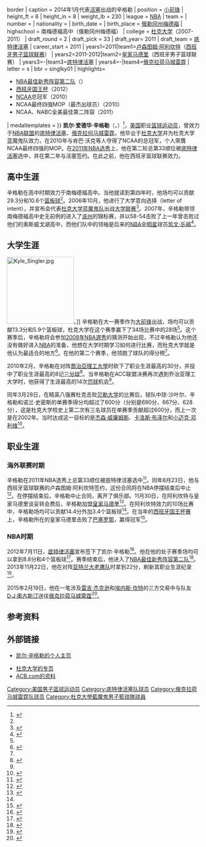{{noteTA
|G1=NBA
}}
{{Infobox NBA biography
| name = 凯尔·辛格勒<br />Kyle Singler
| image = Kyle Singler 18-01-14.jpg{{!}}border
| caption = 2014年1月代表[[底特律活塞|活塞]]出战的辛格勒
| position = [[小前锋|小前锋]]
| height_ft = 6
| height_in = 8
| weight_lb = 230
| league = [[NBA|NBA]]
| team = 
| number = 
| nationality = {{USA}}
| birth_date = {{Birth date and age|1988|5|4}}
| birth_place = {{USA}}[[俄勒冈州|俄勒冈州]][[梅德福_(俄勒冈州)|梅德福]]
| highschool = 南梅德福高中（俄勒冈州梅德福）
| college = [[杜克大学|杜克大学]]（2007-2011）
| draft_round = 2
| draft_pick = 33
| draft_year= 2011
| draft_team = [[底特律活塞|底特律活塞]]
| career_start = 2011
| years1=2011|team1=[[CB卢森图姆·阿利坎特|卢森图姆·阿利坎特]]（[[西班牙男子篮球联赛|西班牙男子篮球联赛]]）
| years2=2011-2012|team2=[[皇家马德里篮球俱乐部|皇家马德里]]（西班牙男子篮球联赛）
| years3={{nbay|2012|start}}-{{nbay|2014|end}}|team3=[[底特律活塞|底特律活塞]]
| years4={{nbay|2014|end}}-{{nbay|2017|end}}|team4=[[俄克拉荷马城雷霆|俄克拉荷马城雷霆]]
| letter = s
| bbr = singlky01
| highlights=
*[[NBA最佳新秀阵容|NBA最佳新秀阵容第二队]]（{{nbay|2012|end}}）
*[[西班牙国王杯|西班牙国王杯]]（2012）
*[[NCAA|NCAA]]总冠军（2010）
*NCAA最终四强MOP（最杰出球员）（2010）
*NCAA、NABC全美最佳第二阵容（2011）
| medaltemplates =
{{MedalSport | 男子[[篮球|篮球]]}}
{{MedalCountry|{{USA}}}}
{{MedalCompetition|[[FIBA|FIBA]][[美洲|美洲]]18岁以下冠军杯}}
{{MedalGold| 2006年[[圣安东尼奥|圣安东尼奥]] | 队长}}
}}
'''凯尔·爱德华·辛格勒'''（{{lang-en|'''Kyle Edward Singler'''}}，{{bd|1988年|5月4日|||catIdx=S}}）<ref name="goduke">{{cite web|url=http://www.goduke.com/ViewArticle.dbml?ATCLID=1211259|title=Kyle Singler Bio in Duke|publisher=GoDuke.com|accessdate=2015-02-28|archive-date=2015-09-24|archive-url=https://web.archive.org/web/20150924022902/http://www.goduke.com/ViewArticle.dbml?ATCLID=1211259|dead-url=yes}}</ref>，[[美国|美国]]职业[[篮球运动员|篮球运动员]]，曾效力于[[NBA|NBA联盟]]的[[底特律活塞|底特律活塞]]、[[俄克拉何马城雷霆|俄克拉何马城雷霆]]。他毕业于[[杜克大学|杜克大学]]并为杜克大学蓝魔鬼队效力，在2010年与肯巴·沃克等人夺得了NCAA的总冠军，个人荣膺NCAA最终四强的MOP。在[[2011年NBA选秀|2011年NBA选秀]]上，他在第二轮总第33顺位被[[底特律活塞|底特律活塞]]选中，并在第二年与活塞签约。在此之前，他在西班牙篮球联赛效力。

==高中生涯==
辛格勒在高中时期效力于南梅德福高中。当他就读到第四年时，他场均可以贡献29.3分和10.6个[[篮板球|篮板球]]<ref name="goduke" />。2006年10月，他进行了大学意向选择（letter of intent），并宣布会代表[[杜克大学|杜克大学蓝魔鬼队]]出战[[NCAA|大学联赛]]<ref name="Henry">{{cite news| last =Henry| first =Kris| title =Future looks bright for Singler, Blue Devils| work =Mail Tribune| date =2006-10-28| url =http://www.mailtribune.com/archive/2006/1028/sport/stories/bk-nextkyle28.htm| accessdate =2015-02-28| archive-date =2009-02-21| archive-url =https://archive.is/20090221113256/http://www.mailtribune.com/archive/2006/1028/sport/stories/bk-nextkyle28.htm| dead-url =yes}}</ref>。2007年，辛格勒带领南梅德福高中史无前例的进入了[[俄勒冈州|该州]]的锦标赛，并以58-54击败了上一年曾击败过他们的奥斯威戈湖高中，而他们队中的领袖是后来的[[NBA全明星|NBA全明星]]球员[[凯文·乐福|凯文·乐福]]<ref name="Smith">{{cite news| last =Smith| first =Jeff| author2 =Freeman, Joe| title =It's Panthers' turn| work =The Oregonian| date =2007-03-11| url =http://www.oregonlive.com/prepboysbasketball/oregonian/index.ssf?/base/sports/1173599713127490.xml&coll=7| accessdate =2015-02-28| archive-date =2009-03-15| archive-url =https://web.archive.org/web/20090315034952/http://www.oregonlive.com/prepboysbasketball/oregonian/index.ssf?%2Fbase%2Fsports%2F1173599713127490.xml&coll=7| dead-url =no}}</ref>。

==大学生涯==
[[File:Kyle_Singler.jpg|175px]]。]]
辛格勒在大一赛季作为[[大前锋|大前锋]]出战，场均可以贡献13.3分和5.9个篮板球，杜克大学在这个赛季赢下了34场比赛中的28场<ref name="goduke"/>。这个赛季后，辛格勒将会参加[[2008年NBA選秀|2008年NBA選秀]]的猜测开始出现，不过辛格勒认为他还没有做好进入[[NBA|NBA]]的准备，他想在大学时期学习如何进行比赛，而杜克大学就是他认为最适合的地方<ref name="Eggers">{{cite news| last =Eggers| first =Kerry| title =Premature End Leaves Devil Blue| work =Portland Tribune| date =2008-04-04| url =http://www.portlandtribune.com/sports/story.php?story_id=120725473519946700| accessdate =2015-02-28| archive-url =https://web.archive.org/web/20080411043630/http://www.portlandtribune.com/sports/story.php?story_id=120725473519946700| archive-date =2008-04-11| dead-url =yes}}</ref>。在他的第二个赛季，他领跑了球队的得分榜<ref name="goduke"/>。

2010年2月，辛格勒在对阵[[喬治亞理工大學|喬治亞理工大學]]时砍下了职业生涯最高的30分，并投中了职业生涯最高的8记[[三分球|三分球]]<ref name="statsgeek1">{{cite web |url=http://goduke.statsgeek.com/basketball-m/players/career-highs.php?playerid=2472 |title=The Official On-Line Home Of Duke Statistics |publisher=GoDuke.StatsGeek.com |accessdate=2015-02-28 |archive-date=2015-04-02 |archive-url=https://web.archive.org/web/20150402210519/http://goduke.statsgeek.com/basketball-m/players/career-highs.php?playerid=2472 |dead-url=no }}</ref>。当辛格勒在ACC联盟决赛再次遇到乔治亚理工大学时，他获得了生涯最高的14次[[罚球|罚球]]机会<ref name="statsgeek1"/>。

同年3月28日，在精英八强赛杜克击败[[贝勒大学|贝勒大学]]的比赛后，球队中琼·沙叶尔、辛格勒和诺兰·史密斯的单赛季得分均超过了600分（分别是690分、667分、628分），这是杜克大学校史上第二次有三名球员在单赛季贡献超过600分，而上一次是在2002年。当时达成这一目标的是[[杰森·威廉姆斯|杰森·威廉姆斯]]、[[卡洛斯·布泽尔|卡洛斯·布泽尔]]和[[邁克·鄧利維|小迈克·邓利维]]<ref>{{cite web |url=http://www.goduke.com/ViewArticle.dbml?SPSID=22724&SPID=1845&DB_OEM_ID=4200&ATCLID=204918040 |title=Notes: Duke 78, Baylor 71 – Duke University Blue Devils | Official Athletics Site |publisher=GoDuke.com |accessdate=2015-02-28 |archive-date=2014-12-05 |archive-url=https://web.archive.org/web/20141205091943/http://www.goduke.com/ViewArticle.dbml?SPSID=22724&SPID=1845&DB_OEM_ID=4200&ATCLID=204918040 |dead-url=no }}</ref>。

==职业生涯==
===海外联赛时期===
辛格勒在2011年NBA选秀上总第33顺位被底特律活塞选中<ref>{{cite web|url=http://www.detroitbadboys.com/2011/6/23/2240892/nba-draft-2011-detroit-pistons-draft-kyle-singler|title=NBA Draft 2011: Detroit Pistons draft Kyle Singler|publisher=DETbadboys.com|accessdate=2015-02-24|archive-date=2014-12-15|archive-url=https://web.archive.org/web/20141215094807/http://www.detroitbadboys.com/2011/6/23/2240892/nba-draft-2011-detroit-pistons-draft-kyle-singler|dead-url=no}}</ref>。同年8月23日，他与西班牙篮球联赛的卢森图姆·阿利坎特签约，这份合同将在NBA停摆结束后中止<ref>{{cite web|url=http://www.sportando.com/en/europe/spain/88188/lucentum-alicante-announces-rookie-kyle-singler.html|title=NBA Draft 2011: Detroit Pistons draft Kyle Singler|publisher=DETbadboys.com|accessdate=2015-02-24|archive-url=https://web.archive.org/web/20141215095423/http://www.sportando.com/en/europe/spain/88188/lucentum-alicante-announces-rookie-kyle-singler.html|archive-date=2014-12-15|dead-url=yes}}</ref>。在停摆结束后，辛格勒中止合同，离开了俱乐部。11月30日，在阿利坎特与皇家马德里谈妥转会费后，辛格勒加盟[[皇家马德里篮球俱乐部|皇家马德里]]<ref name="realmaraidsigninsingler">{{cite web|url=http://www.acb.com/redaccion.php?id=80685|title=Lucentum Alicante traspasa los derechos de Kyle Singler al Real Madrid|publisher=DETbadboys.com|accessdate=2015-02-24|archive-date=2014-12-15|archive-url=https://web.archive.org/web/20141215101017/http://www.acb.com/redaccion.php?id=80685|dead-url=yes}}</ref>。在阿利坎特效力的10场比赛中，辛格勒场均可以贡献14.4分外加3.4个篮板球<ref name="realmaraidsigninsingler"/>。在当年的[[西班牙国王杯|西班牙国王杯赛]]上，辛格勒所在的皇家马德里击败了[[巴塞罗那篮球俱乐部|巴塞罗那]]，赢得冠军<ref>{{cite web|url=http://www.dukechronicle.com/articles/2012/02/21/singler-and-pocius-help-real-madrid-copa-del-rey-title|title=Singler and Pocius help Real Madrid to Copa del Rey title|publisher=Duke Universty|accessdate=2015-02-28|date=2012-02-21|archive-url=https://web.archive.org/web/20140305155047/http://www.dukechronicle.com/articles/2012/02/21/singler-and-pocius-help-real-madrid-copa-del-rey-title|archive-date=2014-03-05|dead-url=yes}}</ref>。

===NBA时期===
2012年7月11日，[[底特律活塞|底特律活塞]]宣布签下了凯尔·辛格勒<ref>{{cite web|url=http://www.nba.com/pistons/news/detroit-pistons-sign-forward-kyle-singler|title=Detroit Pistons Sign Forward Kyle Singler|publisher=NBA.com|accessdate=2015-02-28|archive-date=2015-06-06|archive-url=https://web.archive.org/web/20150606080808/http://www.nba.com/pistons/news/detroit-pistons-sign-forward-kyle-singler|dead-url=no}}</ref>。他在他的处子赛季场均可以拿到8.8分和4个篮板球<ref>{{cite web|url=http://g.hupu.com/nba/players/kylesingler-3587.html|title=Kyle Singler Bio in Hupu Sport|publisher=虎扑体育|accessdate=2015-02-28|archive-date=2015-02-22|archive-url=https://web.archive.org/web/20150222015724/http://g.hupu.com/nba/players/kylesingler-3587.html|dead-url=no}}</ref>。赛季结束后，他进入了[[NBA最佳新秀阵容|NBA最佳新秀阵容第二队]]<ref>{{cite web|url=http://voice.hupu.com/nba/1413494.html|title=NBA公布最佳新秀阵容，利拉德领衔|publisher=虎扑体育|accessdate=2015-02-28|archive-date=2013-06-08|archive-url=https://web.archive.org/web/20130608003624/http://voice.hupu.com/nba/1413494.html|dead-url=no}}</ref>。2013年11月22日，他在对阵[[亚特兰大老鹰队|亚特兰大老鹰队]]时拿到22分，刷新其职业生涯纪录<ref>{{cite web|url=http://www.nba.com/games/20131122/ATLDET/gameinfo.html|title=Notebook: Hawks 96, Pistons 89|publisher=NBA.com|accessdate=2015-02-28|archive-url=https://web.archive.org/web/20150630054858/http://www.nba.com/games/20131122/ATLDET/gameinfo.html|archive-date=2015-06-30|dead-url=yes}}</ref>。

2015年2月19日，他在一笔涉及[[雷吉·杰克逊|雷吉·杰克逊]]和[[埃内斯·坎特|埃内斯·坎特]]的三方交易中与队友[[D·J·奧古斯汀|D·J·奧古斯汀]]送往[[俄克拉荷马城雷霆|俄克拉荷马城雷霆]]<ref>{{cite web|url=http://www.nba.com/thunder/news/release_150219|title=Thunder Acquires Kanter, Novak, Augustin, Singler and Draft Pick|work=NBA.com|date=2015-02-19|accessdate=2015-02-28|archive-date=2015-12-14|archive-url=https://web.archive.org/web/20151214051447/http://www.nba.com/thunder/news/release_150219|dead-url=no}}</ref>。

==参考资料==
{{reflist|2}}

== 外部链接 ==
* [http://www.kylesingler.com/ 凯尔·辛格勒的个人主页]{{Wayback|url=http://www.kylesingler.com/ |date=20150221135521 }}
{{basketballstats|nba=kyle_singler|bbr=s/singlky01}}
* [http://www.goduke.com/ViewArticle.dbml?ATCLID=1211259 杜克大学的专页]{{Wayback|url=http://www.goduke.com/ViewArticle.dbml?ATCLID=1211259 |date=20150924022902 }}
* [https://web.archive.org/web/20181010211816/http://www.acb.com/jugador.php?id=154 ACB.com的资料] {{es icon}}

{{NCAA一级男子篮球锦标赛最杰出球员}}
{{2011 NBA Draft}}

{{Authority control}}
{{DEFAULTSORT:Singler, Kyle Edward}}
[[Category:美国男子篮球运动员|Category:美国男子篮球运动员]]
[[Category:底特律活塞队球员|Category:底特律活塞队球员]]
[[Category:俄克拉荷马城雷霆队球员|Category:俄克拉荷马城雷霆队球员]]
[[Category:杜克大學藍魔鬼男子籃球隊球員|Category:杜克大學藍魔鬼男子籃球隊球員]]